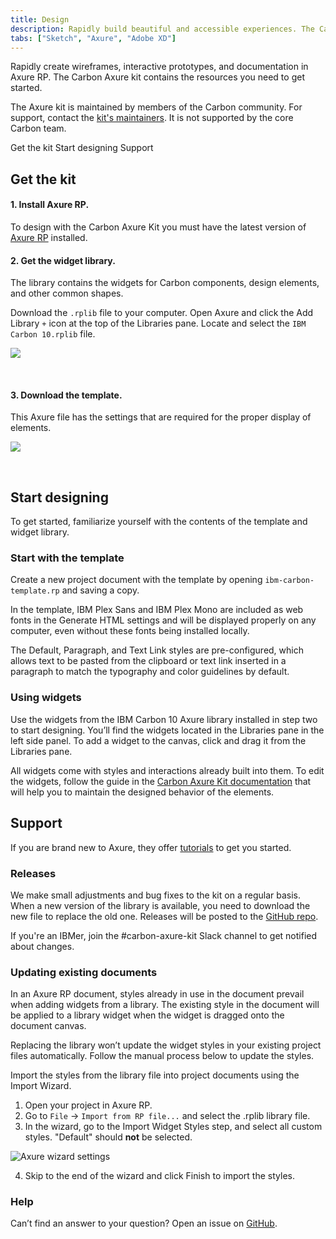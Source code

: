 ```yaml
---
title: Design
description: Rapidly build beautiful and accessible experiences. The Carbon kit contains all resources you need to get started.
tabs: ["Sketch", "Axure", "Adobe XD"]
---
```


<PageDescription>

Rapidly create wireframes, interactive prototypes, and documentation in Axure RP. The Carbon Axure kit contains the resources you need to get started.

</PageDescription>

<InlineNotification>

The Axure kit is maintained by members of the Carbon community. For support, contact the [kit's maintainers](https://github.com/IBM/design-kit/issues/new?assignees=csabasipos&labels=kit%3A+axure&template=-axure--carbon-kit.md&title=%5Bcomponent%5D+description+of+issue). It is not supported by the core Carbon team.

</InlineNotification>

<AnchorLinks>

<AnchorLink>Get the kit</AnchorLink>
<AnchorLink>Start designing</AnchorLink>
<AnchorLink>Support</AnchorLink>

</AnchorLinks>

## Get the kit

#### 1. Install Axure RP.

To design with the Carbon Axure Kit you must have the latest version of [Axure RP](https://www.axure.com/download) installed.

#### 2. Get the widget library.

The library contains the widgets for Carbon components, design elements, and other common shapes.

Download the `.rplib` file to your computer. Open Axure and click the Add Library `+` icon at the top of the Libraries pane. Locate and select the `IBM Carbon 10.rplib` file.

<Row className="resource-card-group">
<Column colMd={4} colLg={4} noGutterSm>
  <ResourceCard
    subTitle="Get the Axure widget library"
    href="https://github.com/IBM/design-kit/blob/master/Axure/IBM%20Carbon%2010.rplib?raw=true"
    actionIcon="download">

![](/images/axure-icon.png)

  </ResourceCard>
</Column>
</Row>

<br />

#### 3. Download the template.

This Axure file has the settings that are required for the proper display of elements.

<Row className="resource-card-group">
<Column colMd={4} colLg={4} noGutterSm>
  <ResourceCard
    subTitle="Get the Axure template"
    href="https://github.com/IBM/design-kit/blob/master/Axure/ibm-carbon-template.rp?raw=true"
    actionIcon="download">

![](/images/axure-icon.png)

  </ResourceCard>
</Column>
</Row>

<br />

## Start designing

To get started, familiarize yourself with the contents of the template and widget library.

### Start with the template

Create a new project document with the template by opening `ibm-carbon-template.rp` and saving a copy.

In the template, IBM Plex Sans and IBM Plex Mono are included as web fonts in the Generate HTML settings and will be displayed properly on any computer, even without these fonts being installed locally.

The Default, Paragraph, and Text Link styles are pre-configured, which allows text to be pasted from the clipboard or text link inserted in a paragraph to match the typography and color guidelines by default.

### Using widgets

Use the widgets from the IBM Carbon 10 Axure library installed in step two to start designing. You’ll find the widgets located in the Libraries pane in the left side panel. To add a widget to the canvas, click and drag it from the Libraries pane.

All widgets come with styles and interactions already built into them. To edit the widgets, follow the guide in the [Carbon Axure Kit documentation](https://ibm.github.io/design-kit/axure/) that will help you to maintain the designed behavior of the elements.

## Support

If you are brand new to Axure, they offer [tutorials](https://docs.axure.com/tutorials/basics/getting-started/) to get you started.

### Releases

We make small adjustments and bug fixes to the kit on a regular basis. When a new version of the library is available, you need to download the new file to replace the old one. Releases will be posted to the [GitHub repo](https://github.com/IBM/design-kit).

If you're an IBMer, join the #carbon-axure-kit Slack channel to get notified about changes.

### Updating existing documents

In an Axure RP document, styles already in use in the document prevail when adding widgets from a library. The existing style in the document will be applied to a library widget when the widget is dragged onto the document canvas.

Replacing the library won’t update the widget styles in your existing project files automatically. Follow the manual process below to update the styles.

Import the styles from the library file into project documents using the Import Wizard.

1. Open your project in Axure RP.
2. Go to `File` → `Import from RP file...` and select the .rplib library file.
3. In the wizard, go to the Import Widget Styles step, and select all custom styles. "Default" should **not** be selected.

<Row>
<Column colLg={8}>

![Axure wizard settings](images/axure-updates.png)

</Column>
</Row>

4. Skip to the end of the wizard and click Finish to import the styles.

### Help

Can’t find an answer to your question? Open an issue on [GitHub](https://github.com/IBM/design-kit/issues/new?assignees=csabasipos&labels=kit%3A+axure&template=-axure--carbon-kit.md&title=%5Bcomponent%5D+description+of+issue).
